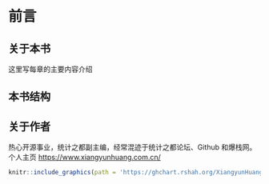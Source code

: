 \mainmatter

# 前言 {#preface .unnumbered}

## 关于本书 {#what-talk-about .unnumbered}

这里写每章的主要内容介绍




## 本书结构 {#structure-of-book .unnumbered}



## 关于作者 {#about-author .unnumbered}

热心开源事业，统计之都副主编，经常混迹于统计之都论坛、Github 和爆栈网。个人主页 <https://www.xiangyunhuang.com.cn/>

```r
knitr::include_graphics(path = 'https://ghchart.rshah.org/XiangyunHuang.svg')
```

